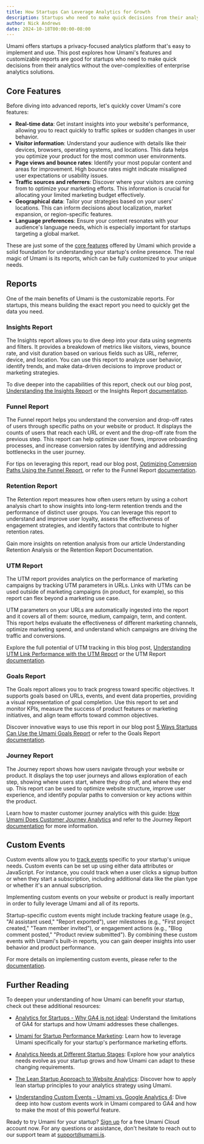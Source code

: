 ```yaml
---
title: How Startups Can Leverage Analytics for Growth
description: Startups who need to make quick decisions from their analytics.
author: Nick Andrews
date: 2024-10-18T00:00:00-08:00
---
```


Umami offers startups a privacy-focused analytics platform that's easy to implement and use. This post explores how Umami's features and
customizable reports are good for startups who need to make quick decisions from their analytics without the over-complexities of
enterprise analytics solutions.

## Core Features

Before diving into advanced reports, let's quickly cover Umami's core features:

- **Real-time data**: Get instant insights into your website's performance, allowing you to react quickly to traffic spikes or sudden changes in user behavior.
- **Visitor information**: Understand your audience with details like their devices, browsers, operating systems, and locations. This data helps you optimize your product for the most common user environments.
- **Page views and bounce rates**: Identify your most popular content and areas for improvement. High bounce rates might indicate misaligned user expectations or usability issues.
- **Traffic sources and referrers**: Discover where your visitors are coming from to optimize your marketing efforts. This information is crucial for allocating your limited marketing budget effectively.
- **Geographical data**: Tailor your strategies based on your users' locations. This can inform decisions about localization, market expansion, or region-specific features.
- **Language preferences**: Ensure your content resonates with your audience's language needs, which is especially important for startups targeting a global market.

These are just some of the [core features](https://umami.is/features) offered by Umami which provide a solid foundation for understanding your startup's online presence. The real magic of Umami is its reports, which can be fully customized to your unique needs.

## Reports

One of the main benefits of Umami is the customizable reports. For startups, this means building the exact report you need to quickly get the data you need.

### Insights Report

The Insights report allows you to dive deep into your data using segments and filters. It provides a breakdown of metrics like visitors, views,
bounce rate, and visit duration based on various fields such as URL, referrer, device, and location. You can use this report to analyze user
behavior, identify trends, and make data-driven decisions to improve product or marketing strategies.

To dive deeper into the capabilities of this report, check out our blog post, [Understanding the Insights Report](https://umami.is/blog/understanding-the-insights-report) or the Insights Report [documentation](https://umami.is/docs/reports/report-insights).

### Funnel Report

The Funnel report helps you understand the conversion and drop-off rates of users through specific paths on your website or product. It displays
the counts of users that reach each URL or event and the drop-off rate from the previous step. This report can help optimize user flows,
improve onboarding processes, and increase conversion rates by identifying and addressing bottlenecks in the user journey.

For tips on leveraging this report, read our blog post, [Optimizing Conversion Paths Using the Funnel Report](https://umami.is/blog/optimizing-conversion-paths-using-the-funnel-report), or refer to the Funnel Report [documentation](https://umami.is/docs/reports/report-funnel).

### Retention Report

The Retention report measures how often users return by using a cohort analysis chart to show insights into long-term retention trends and the performance of distinct user groups. You can leverage this report to understand and improve user loyalty, assess the effectiveness of engagement strategies, and identify factors that contribute to higher retention rates.

Gain more insights on retention analysis from our article Understanding Retention Analysis or the Retention Report Documentation.

### UTM Report

The UTM report provides analytics on the performance of marketing campaigns by tracking UTM parameters in URLs. Links with UTMs can be used outside of marketing campaigns (in product, for example), so this report can flex beyond a marketing use case.

UTM parameters on your URLs are automatically ingested into the report and it covers all of them: source, medium, campaign, term, and content. This report helps evaluate the effectiveness of different marketing channels, optimize marketing spend, and understand which campaigns are driving the traffic and conversions.

Explore the full potential of UTM tracking in this blog post, [Understanding UTM Link Performance with the UTM Report](https://umami.is/blog/understanding-utm-link-performance) or the UTM Report [documentation](https://umami.is/docs/reports/report-retention).

### Goals Report

The Goals report allows you to track progress toward specific objectives. It supports goals based on URLs, events, and event data properties, providing a visual representation of goal completion. Use this report to set and monitor KPIs, measure the success of product features or marketing initiatives, and align team efforts toward common objectives.

Discover innovative ways to use this report in our blog post [5 Ways Startups Can Use the Umami Goals Report](https://umami.is/blog/5-ways-startups-can-use-the-goals-report) or refer to the Goals Report [documentation](https://umami.is/docs/reports/report-goals).

### Journey Report

The Journey report shows how users navigate through your website or product. It displays the top user journeys and allows exploration of each step, showing where users start, where they drop off, and where they end up. This report can be used to optimize website structure, improve user experience, and identify popular paths to conversion or key actions within the product.

Learn how to master customer journey analytics with this guide: [How Umami Does Customer Journey Analytics](https://umami.is/blog/how-umami-does-customer-journey-analytics) and refer to the Journey Report [documentation](https://umami.is/docs/reports/report-journey) for more information.

## Custom Events

Custom events allow you to [track events](https://umami.is/docs/track-events) specific to your startup's unique needs. Custom events can be set up using either data attributes or JavaScript. For instance, you could track when a user clicks a signup button or when they start a subscription, including additional data like the plan type or whether it's an annual subscription.

Implementing custom events on your website or product is really important in order to fully leverage Umami and all of its reports.

Startup-specific custom events might include tracking feature usage (e.g., "AI assistant used," "Report exported"), user milestones (e.g., "First project created," "Team member invited"), or engagement actions (e.g., "Blog comment posted," "Product review submitted"). By combining these custom events with Umami's built-in reports, you can gain deeper insights into user behavior and product performance.

For more details on implementing custom events, please refer to the [documentation](https://umami.is/docs/track-events).

## Further Reading

To deepen your understanding of how Umami can benefit your startup, check out these additional resources:

- [Analytics for Startups - Why GA4 is not ideal](https://umami.is/blog/analytics-for-startups): Understand the limitations of GA4 for startups and how Umami addresses these challenges.

- [Umami for Startup Performance Marketing](https://umami.is/blog/umami-for-startup-performance-marketing): Learn how to leverage Umami specifically for your startup's performance marketing efforts.

- [Analytics Needs at Different Startup Stages](https://umami.is/blog/analytics-needs-at-different-startup-stages): Explore how your analytics needs evolve as your startup grows and how Umami can adapt to these changing requirements.

- [The Lean Startup Approach to Website Analytics](https://umami.is/blog/lean-startup-approach-to-website-analytics): Discover how to apply lean startup principles to your analytics strategy using Umami.

- [Understanding Custom Events - Umami vs. Google Analytics 4](https://umami.is/blog/understanding-custom-events-umami-vs-ga4): Dive deep into how custom events work in Umami compared to GA4 and how to make the most of this powerful feature.

Ready to try Umami for your startup? [Sign up](https://cloud.umami.is/signup?ref=umami-blog) for a free Umami Cloud account now. For any questions or assistance, don't hesitate to reach out to our support team at support@umami.is.
